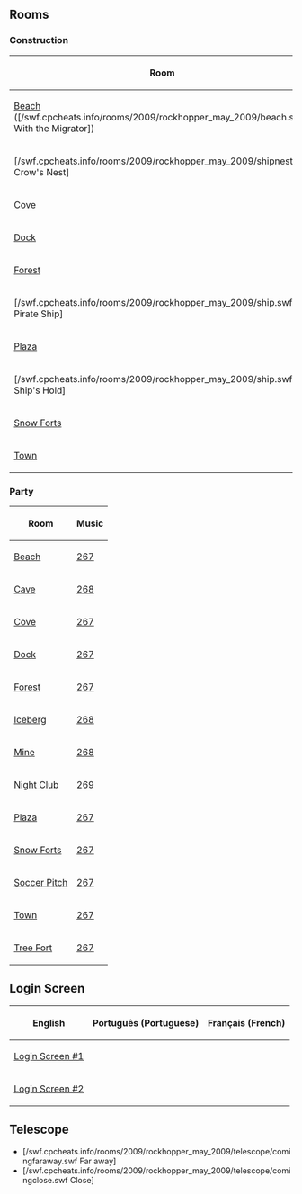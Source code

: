 {{NeedSWFs}}





==Rooms==
===Construction===
<center>
{|class="wikitable" border="1"
!Room!!Music
|-
|[[Media:RoomsBeach-AdventureParty2009Const.swf|Beach]] ([/swf.cpcheats.info/rooms/2009/rockhopper_may_2009/beach.swf With the Migrator])||N/A
|-
|[/swf.cpcheats.info/rooms/2009/rockhopper_may_2009/shipnest.swf Crow's Nest]||N/A
|-
|[[Media:RoomsCove-AdventureParty2009Const.swf|Cove]]||N/A
|-
|[[Media:RoomsDock-AdventureParty2009Const.swf|Dock]]||N/A
|-
|[[Media:RoomsForest-AdventureParty2009Const.swf|Forest]]||N/A
|-
|[/swf.cpcheats.info/rooms/2009/rockhopper_may_2009/ship.swf Pirate Ship]||N/A
|-
|[[Media:RoomsPlaza-AdventureParty2009Const.swf|Plaza]]||N/A
|-
|[/swf.cpcheats.info/rooms/2009/rockhopper_may_2009/ship.swf Ship's Hold]||N/A
|-
|[[Media:RoomsForts-AdventureParty2009Const.swf|Snow Forts]]||N/A
|-
|[[Media:RoomsTown-AdventureParty2009Const.swf|Town]]||N/A
|}
</center>


===Party===
<center>
{|class="wikitable" border="1"
!Room!!Music
|-
|[[Media:RoomsBeach-AdventureParty2009.swf|Beach]]||[[Media:Music267.swf|267]]
|-
|[[Media:RoomsCave-AdventureParty2009.swf|Cave]]||[[Media:Music268.swf|268]]
|-
|[[Media:RoomsCove-AdventureParty2009.swf|Cove]]||[[Media:Music267.swf|267]]
|-
|[[Media:RoomsDock-AdventureParty2009.swf|Dock]]||[[Media:Music267.swf|267]]
|-
|[[Media:RoomsForest-AdventureParty2009.swf|Forest]]||[[Media:Music267.swf|267]]
|-
|[[Media:RoomsBerg-AdventureParty2009.swf|Iceberg]]||[[Media:Music268.swf|268]]
|-
|[[Media:RoomsMine-AdventureParty2009.swf|Mine]]||[[Media:Music268.swf|268]]
|-
|[[Media:RoomsDance-AdventureParty2009.swf|Night Club]]||[[Media:Music269.swf|269]]
|-
|[[Media:RoomsPlaza-AdventureParty2009.swf|Plaza]]||[[Media:Music267.swf|267]]
|-
|[[Media:RoomsForts-AdventureParty2009.swf|Snow Forts]]||[[Media:Music267.swf|267]]
|-
|[[Media:RoomsRink-AdventureParty2009.swf|Soccer Pitch]]||[[Media:Music267.swf|267]]
|-
|[[Media:RoomsTown-AdventureParty2009.swf|Town]]||[[Media:Music267.swf|267]]
|-
|[[Media:TreeForts-AdventureParty2009.swf|Tree Fort]]||[[Media:Music267.swf|267]]
|}
</center>

==Login Screen==
<center>
{|class="wikitable" border="1"
!English
!Português (Portuguese)
!Français (French)
|-
|[[Media:AdventureParty2009ENLoginScreen1.swf|Login Screen #1]]||||
|-
|[[Media:AdventureParty2009ENLoginScreen2.swf|Login Screen #2]]||||
|}
</center>

==Telescope==
*[/swf.cpcheats.info/rooms/2009/rockhopper_may_2009/telescope/comingfaraway.swf Far away]
*[/swf.cpcheats.info/rooms/2009/rockhopper_may_2009/telescope/comingclose.swf Close]

{{Parties}}

